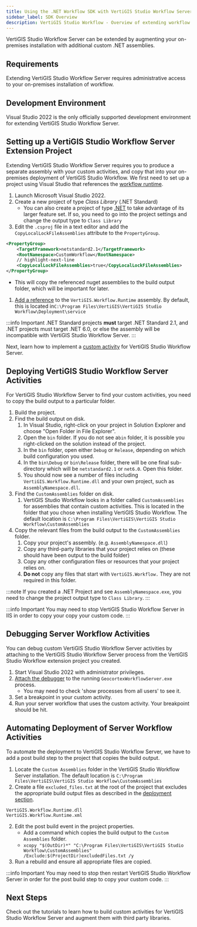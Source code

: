 ```yaml
---
title: Using the .NET Workflow SDK with VertiGIS Studio Workflow Server
sidebar_label: SDK Overview
description: VertiGIS Studio Workflow - Overview of extending workflow for VertiGIS Studio Workflow Server
---
```



VertiGIS Studio Workflow Server can be extended by augmenting your on-premises installation with additional custom .NET assemblies.

## Requirements

Extending VertiGIS Studio Workflow Server requires administrative access to your on-premises installation of workflow.

## Development Environment

Visual Studio 2022 is the only officially supported development environment for extending VertiGIS Studio Workflow Server.

## Setting up a VertiGIS Studio Workflow Server Extension Project

Extending VertiGIS Studio Workflow Server requires you to produce a separate assembly with your custom activities, and copy that into your on-premises deployment of VertiGIS Studio Workflow. We first need to set up a project using Visual Studio that references the [workflow runtime](key-concepts.mdx#vertigis-studio-workflow-designer-and-runtime).

1. Launch Microsoft Visual Studio 2022.
1. Create a new project of type _Class Library_ (.NET Standard)
    - You can also create a project of type [.NET](https://dotnet.microsoft.com/learn/dotnet/what-is-dotnet) to take advantage of its larger feature set. If so, you need to go into the project settings and change the output type to `Class Library`
1. Edit the `.csproj` file in a text editor and add the `CopyLocalLockFileAssemblies` attribute to the `PropertyGroup`.

```xml
<PropertyGroup>
    <TargetFramework>netstandard2.1</TargetFramework>
    <RootNamespace>CustomWorkflow</RootNamespace>
    // highlight-next-line
    <CopyLocalLockFileAssemblies>true</CopyLocalLockFileAssemblies>
</PropertyGroup>
```

-   This will copy the referenced nuget assemblies to the build output folder, which will be important for later.

1. [Add a reference](https://docs.microsoft.com/en-us/visualstudio/ide/how-to-add-or-remove-references-by-using-the-reference-manager?view=vs-2019) to the `VertiGIS.Workflow.Runtime` assembly.
   By default, this is located in`C:\Program Files\VertiGIS\VertiGIS Studio Workflow\Deployment\service`

:::info Important
.NET Standard projects **must** target .NET Standard 2.1, and .NET projects must target .NET 6.0, or else the assembly will be incompatible with VertiGIS Studio Workflow Server.
:::

<SdkLimitationsWarning />

Next, learn how to implement a [custom activity](tutorial-server-calculate-logarithm-activity.mdx) for VertiGIS Studio Workflow Server.

## Deploying VertiGIS Studio Workflow Server Activities

For VertiGIS Studio Workflow Server to find your custom activities, you need to copy the build output to a particular folder.

1. Build the project.
1. Find the build output on disk.
    1. In Visual Studio, right-click on your project in Solution Explorer and choose "Open Folder in File Explorer".
    1. Open the `bin` folder.
       If you do not see a`bin` folder, it is possible you right-clicked on the solution instead of the project.
    1. In the `bin` folder, open either `Debug` or `Release`, depending on which build configuration you used.
    1. In the `bin\Debug` or `bin\Release` folder, there will be one final sub-directory which will be `netstandard2.1`
       or `net6.0`. Open this folder.
    1. You should now see a number of files including `VertiGIS.Workflow.Runtime.dll` and your own project, such as `AssemblyNamespace.dll`.
1. Find the `CustomAssemblies` folder on disk.
    1. VertiGIS Studio Workflow looks in a folder called `CustomAssemblies` for assemblies that contain custom activities.
       This is located in the folder that you chose when installing VertiGIS Studio Workflow. The default location is
       `C:\Program Files\VertiGIS\VertiGIS Studio Workflow\CustomAssemblies`
1. Copy the relevant files from the build output to the `CustomAssemblies` folder.
    1. Copy your project's assembly. (e.g. `AssemblyNamespace.dll`)
    1. Copy any third-party libraries that your project relies on (these should have been output to the build folder)
    1. Copy any other configuration files or resources that your project relies on.
    1. **Do not** copy any files that start with `VertiGIS.Workflow.` They are not required in this folder.

:::note
If you created a .NET Project and see `AssemblyNamespace.exe`, you need to change the project output type to `Class Library`.
:::

:::info Important
You may need to stop VertiGIS Studio Workflow Server in IIS in order to copy your copy your custom code.
:::

## Debugging Server Workflow Activities

You can debug custom VertiGIS Studio Workflow Server activities by attaching to the VertiGIS Studio Workflow Server process from the VertiGIS Studio Workflow extension project you created.

1. Start Visual Studio 2022 with administrator privileges.
2. [Attach the debugger](https://docs.microsoft.com/en-us/visualstudio/debugger/debug-multiple-processes?view=vs-2019#BKMK_Attach_to_a_process) to the running `GeocortexWorkflowServer.exe` process.
    - You may need to check 'show processes from all users' to see it.
3. Set a breakpoint in your custom activity.
4. Run your server workflow that uses the custom activity. Your breakpoint should be hit.

## Automating Deployment of Server Workflow Activities

To automate the deployment to VertiGIS Studio Workflow Server, we have to add a post build step to the project that copies the build output.

1. Locate the `Custom Assemblies` folder in the VertiGIS Studio Workflow Server installation. The default location is `C:\Program Files\VertiGIS\VertiGIS Studio Workflow\CustomAssemblies`
2. Create a file `excluded_files.txt` at the root of the project that excludes the appropriate build output files as described in the [deployment section](#deploying-vertigis-studio-workflow-server-activities).

```
VertiGIS.Workflow.Runtime.dll
VertiGIS.Workflow.Runtime.xml
```

2. Edit the post build event in the project properties.
    - Add a command which copies the build output to the `Custom Assemblies` folder.
    - `xcopy "$(OutDir)*" "C:\Program Files\VertiGIS\VertiGIS Studio Workflow\CustomAssemblies" /Exclude:$(ProjectDir)excludedFiles.txt /y`
3. Run a rebuild and ensure all appropriate files are copied.

:::info Important
You may need to stop then restart VertiGIS Studio Workflow Server in order for the post build step to copy your custom code.
:::

## Next Steps

Check out the tutorials to learn how to build custom activities for VertiGIS Studio Workflow Server and augment them with third party libraries.

<UseCaseContainer>
    <UseCaseCard
        title="Implement a Custom Activity"
        description="Implement a custom activity for VertiGIS Studio Workflow Server"
        link={useBaseUrl(
            "docs/workflow/tutorial-server-calculate-logarithm-activity"
        )}
    />
    <UseCaseCard
        title="Reference a Third Party Library"
        description="Reference a third party library in custom code."
        link={useBaseUrl(
            "docs/workflow/sdk-server-reference-third-party-library"
        )}
    />
</UseCaseContainer>
